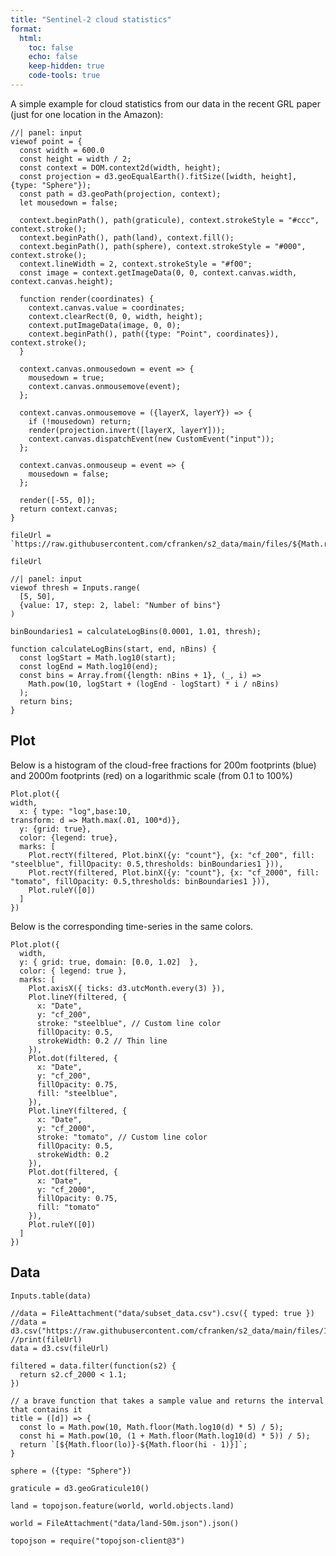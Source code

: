 ```yaml
---
title: "Sentinel-2 cloud statistics"
format:
  html:
    toc: false
    echo: false
    keep-hidden: true
    code-tools: true
---
```



A simple example for cloud statistics from our data in the recent GRL paper (just for one location in the Amazon):


```ojs
//| panel: input
viewof point = {
  const width = 600.0
  const height = width / 2;
  const context = DOM.context2d(width, height);
  const projection = d3.geoEqualEarth().fitSize([width, height], {type: "Sphere"});
  const path = d3.geoPath(projection, context);
  let mousedown = false;

  context.beginPath(), path(graticule), context.strokeStyle = "#ccc", context.stroke();
  context.beginPath(), path(land), context.fill();
  context.beginPath(), path(sphere), context.strokeStyle = "#000", context.stroke();
  context.lineWidth = 2, context.strokeStyle = "#f00";
  const image = context.getImageData(0, 0, context.canvas.width, context.canvas.height);

  function render(coordinates) {
    context.canvas.value = coordinates;
    context.clearRect(0, 0, width, height);
    context.putImageData(image, 0, 0);
    context.beginPath(), path({type: "Point", coordinates}), context.stroke();
  }

  context.canvas.onmousedown = event => {
    mousedown = true;
    context.canvas.onmousemove(event);
  };

  context.canvas.onmousemove = ({layerX, layerY}) => {
    if (!mousedown) return;
    render(projection.invert([layerX, layerY]));
    context.canvas.dispatchEvent(new CustomEvent("input"));
  };

  context.canvas.onmouseup = event => {
    mousedown = false;
  };

  render([-55, 0]);
  return context.canvas;
}
```

```ojs
fileUrl = `https://raw.githubusercontent.com/cfranken/s2_data/main/files/${Math.round(point[1])}.0_${Math.round(point[0])}.0.csv`;
```

```ojs
fileUrl
```

```ojs
//| panel: input
viewof thresh = Inputs.range(
  [5, 50], 
  {value: 17, step: 2, label: "Number of bins"}
)
```



```ojs
binBoundaries1 = calculateLogBins(0.0001, 1.01, thresh);
```

```ojs
function calculateLogBins(start, end, nBins) {
  const logStart = Math.log10(start);
  const logEnd = Math.log10(end);
  const bins = Array.from({length: nBins + 1}, (_, i) => 
    Math.pow(10, logStart + (logEnd - logStart) * i / nBins)
  );
  return bins;
}
```


::: {.panel-tabset}

## Plot

Below is a histogram of the cloud-free fractions for 200m footprints (blue) and 2000m footprints (red) on a logarithmic scale (from 0.1 to 100%)

```ojs
Plot.plot({
width,
  x: { type: "log",base:10,
transform: d => Math.max(.01, 100*d)}, 
  y: {grid: true},
  color: {legend: true},
  marks: [
    Plot.rectY(filtered, Plot.binX({y: "count"}, {x: "cf_200", fill: "steelblue", fillOpacity: 0.5,thresholds: binBoundaries1 })),
    Plot.rectY(filtered, Plot.binX({y: "count"}, {x: "cf_2000", fill: "tomato", fillOpacity: 0.5,thresholds: binBoundaries1 })),
    Plot.ruleY([0])
  ]
})
```

Below is the corresponding time-series in the same colors.
```ojs
Plot.plot({
  width,  
  y: { grid: true, domain: [0.0, 1.02]  },
  color: { legend: true },
  marks: [
    Plot.axisX({ ticks: d3.utcMonth.every(3) }),
    Plot.lineY(filtered, { 
      x: "Date", 
      y: "cf_200",
      stroke: "steelblue", // Custom line color
      fillOpacity: 0.5,
      strokeWidth: 0.2 // Thin line
    }),
    Plot.dot(filtered, {
      x: "Date",
      y: "cf_200",
      fillOpacity: 0.75,
      fill: "steelblue",
    }),
    Plot.lineY(filtered, { 
      x: "Date", 
      y: "cf_2000",
      stroke: "tomato", // Custom line color
      fillOpacity: 0.5,
      strokeWidth: 0.2
    }),
    Plot.dot(filtered, {
      x: "Date",
      y: "cf_2000",
      fillOpacity: 0.75,
      fill: "tomato"
    }),
    Plot.ruleY([0])
  ]
})
```

## Data

```ojs
Inputs.table(data)
```



:::

```ojs
//data = FileAttachment("data/subset_data.csv").csv({ typed: true })
//data = d3.csv("https://raw.githubusercontent.com/cfranken/s2_data/main/files/1.0_-55.0.csv")
//print(fileUrl)
data = d3.csv(fileUrl)
```

```ojs
filtered = data.filter(function(s2) {
  return s2.cf_2000 < 1.1;
})
```

```ojs
// a brave function that takes a sample value and returns the interval that contains it
title = ([d]) => {
  const lo = Math.pow(10, Math.floor(Math.log10(d) * 5) / 5);
  const hi = Math.pow(10, (1 + Math.floor(Math.log10(d) * 5)) / 5);
  return `[${Math.floor(lo)}-${Math.floor(hi - 1)}]`;
}
```

```ojs
sphere = ({type: "Sphere"})
```

```ojs
graticule = d3.geoGraticule10()
```

```ojs
land = topojson.feature(world, world.objects.land)
```

```ojs
world = FileAttachment("data/land-50m.json").json()
```

```ojs
topojson = require("topojson-client@3")
```